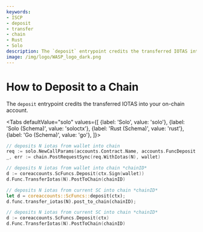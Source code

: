 ```yaml
---
keywords:
- ISCP
- deposit
- transfer
- chain
- Rust
- Solo
description: The `deposit` entrypoint credits the transferred IOTAS into your on-chain account.
image: /img/logo/WASP_logo_dark.png
---
```



# How to Deposit to a Chain

The `deposit` entrypoint credits the transferred IOTAS into your on-chain account.

<Tabs
    defaultValue="solo"
    values={[
        {label: 'Solo', value: 'solo'},
        {label: 'Solo (Schema)', value: 'soloctx'},
        {label: 'Rust (Schema)', value: 'rust'},
        {label: 'Go (Schema)', value: 'go'},
    ]}>
<TabItem value="solo">

```go
// deposits N iotas from wallet into chain
req := solo.NewCallParams(accounts.Contract.Name, accounts.FuncDeposit.Name)
_, err := chain.PostRequestSync(req.WithIotas(N), wallet)
```

</TabItem>
<TabItem value="soloctx">

```go
// deposits N iotas from wallet into chain *chainID*
d := coreaccounts.ScFuncs.Deposit(ctx.Sign(wallet))
d.Func.TransferIotas(N).PostToChain(chainID)
```

</TabItem>
<TabItem value="rust">

```rust
// deposits N iotas from current SC into chain *chainID*
let d = coreaccounts::ScFuncs::deposit(ctx);
d.func.transfer_iotas(N).post_to_chain(chainID);
```

</TabItem>
<TabItem value="go">

```go
// deposits N iotas from current SC into chain *chainID*
d := coreaccounts.ScFuncs.Deposit(ctx)
d.Func.TransferIotas(N).PostToChain(chainID)
```

</TabItem>
</Tabs>
